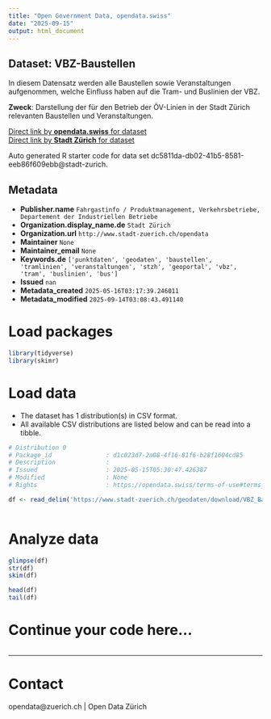 ```yaml
---
title: "Open Government Data, opendata.swiss"
date: "2025-09-15"
output: html_document
---
```


## Dataset: VBZ-Baustellen

In diesem Datensatz werden alle Baustellen sowie Veranstaltungen aufgenommen, welche Einfluss haben auf die Tram- und Buslinien der VBZ. 

**Zweck**: Darstellung der für den Betrieb der ÖV-Linien in der Stadt Zürich relevanten Baustellen und Veranstaltungen. 

[Direct link by **opendata.swiss** for dataset](https://opendata.swiss/de/dataset/vbz-baustellen)<br>
[Direct link by **Stadt Zürich** for dataset](https://data.stadt-zuerich.ch/dataset/geo_vbz_baustellen)

Auto generated R starter code for data set dc5811da-db02-41b5-8581-eeb86f609ebb@stadt-zurich.

## Metadata

- **Publisher.name** `Fahrgastinfo / Produktmanagement, Verkehrsbetriebe, Departement der Industriellen Betriebe`
- **Organization.display_name.de** `Stadt Zürich`
- **Organization.url** `http://www.stadt-zuerich.ch/opendata`
- **Maintainer** `None`
- **Maintainer_email** `None`
- **Keywords.de** `['punktdaten', 'geodaten', 'baustellen', 'tramlinien', 'veranstaltungen', 'stzh', 'geoportal', 'vbz', 'tram', 'buslinien', 'bus']`
- **Issued** `nan`
- **Metadata_created** `2025-05-16T03:17:39.246011`
- **Metadata_modified** `2025-09-14T03:08:43.491140`


# Load packages

```r

library(tidyverse)
library(skimr)

```

# Load data

-   The dataset has 1 distribution(s) in CSV format.
-   All available CSV distributions are listed below and can be read into a tibble.

```r

# Distribution 0
# Package_id               : d1c023d7-2a08-4f16-81f6-b28f1604cd85
# Description              : 
# Issued                   : 2025-05-15T05:30:47.426387
# Modified                 : None
# Rights                   : https://opendata.swiss/terms-of-use#terms_open

df <- read_delim('https://www.stadt-zuerich.ch/geodaten/download/VBZ_Baustellen?format=10008')



```

# Analyze data

```r

glimpse(df)
str(df)
skim(df)

head(df)
tail(df)

```

# Continue your code here...

```r

```

------------------------------------------------------------------------

# Contact

opendata@zuerich.ch | Open Data Zürich
